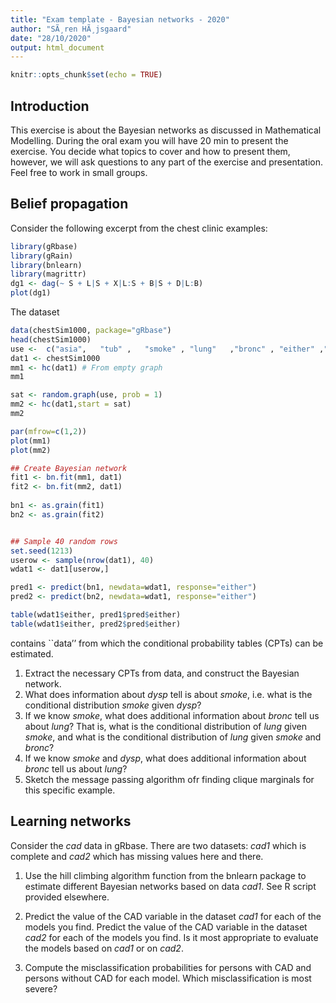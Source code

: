 ---
title: "Exam template - Bayesian networks - 2020"
author: "SÃ¸ren HÃ¸jsgaard"
date: "28/10/2020"
output: html_document
---

```{r setup, include=FALSE}
knitr::opts_chunk$set(echo = TRUE)
```

## Introduction

This exercise is about the Bayesian networks as discussed
in Mathematical Modelling. During the oral
exam you will have 20 min to present the exercise. You decide what topics to
cover and how to present them, however, we will ask questions to any part of the
exercise and presentation. Feel free to work in small groups.



## Belief propagation

Consider the following excerpt from the chest clinic examples:

```{r}
library(gRbase)
library(gRain)
library(bnlearn)
library(magrittr)
dg1 <- dag(~ S + L|S + X|L:S + B|S + D|L:B)
plot(dg1)
```


The dataset 
```{r}
data(chestSim1000, package="gRbase")
head(chestSim1000)
use <-  c("asia",   "tub" ,   "smoke" , "lung"   ,"bronc" , "either" ,"xray"  , "dysp")  
dat1 <- chestSim1000
mm1 <- hc(dat1) # From empty graph
mm1

sat <- random.graph(use, prob = 1)
mm2 <- hc(dat1,start = sat)
mm2

par(mfrow=c(1,2))
plot(mm1)
plot(mm2)

## Create Bayesian network
fit1 <- bn.fit(mm1, dat1)
fit2 <- bn.fit(mm2, dat1)
  
bn1 <- as.grain(fit1)
bn2 <- as.grain(fit2)


## Sample 40 random rows
set.seed(1213)
userow <- sample(nrow(dat1), 40)
wdat1 <- dat1[userow,]

pred1 <- predict(bn1, newdata=wdat1, response="either")
pred2 <- predict(bn2, newdata=wdat1, response="either")

table(wdat1$either, pred1$pred$either)
table(wdat1$either, pred2$pred$either)
```

contains ``data'' from which the conditional probability tables (CPTs) can be estimated.

1. Extract the necessary CPTs from data, and construct the Bayesian network. 
1.  What does information about *dysp* tell is about *smoke*, i.e.\ what is the conditional distribution *smoke* given *dysp*?
1.  If we know *smoke*, what does additional information about *bronc* tell us about *lung*? That is, what is the conditional distribution of *lung* given *smoke*, and what is the conditional distribution of *lung* given *smoke* and *bronc*?
1.  If we know *smoke* and *dysp*, what does additional information about *bronc* tell us about *lung*?
1.  Sketch the message passing algorithm ofr finding clique marginals for this specific example.

## Learning networks

Consider the *cad* data in gRbase. There are two datasets: *cad1* which is complete and *cad2* which has missing values here and there.

1. Use the hill climbing algorithm function from the bnlearn package to estimate different Bayesian networks based on data *cad1*. See R script provided elsewhere.

1. Predict the value of the CAD variable in the dataset *cad1* for each of the models you find. Predict the value of the CAD variable in the dataset *cad2* for each of the models you find. Is it most appropriate to evaluate the models based on *cad1* or on *cad2*.

1. Compute the misclassification probabilities for persons with CAD and persons without CAD for each model. Which misclassification is most severe?